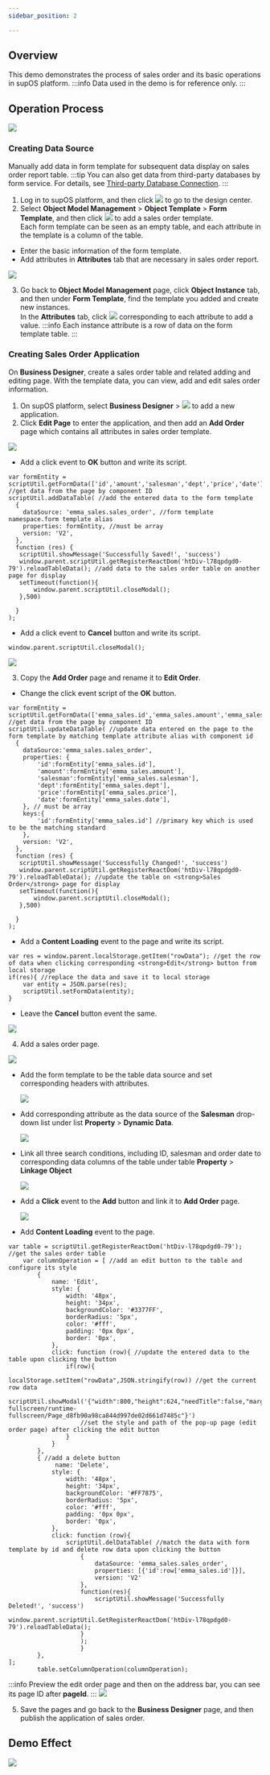 ```yaml
---
sidebar_position: 2

---
```


## Overview
This demo demonstrates the process of sales order and its basic operations in supOS platform.
:::info
Data used in the demo is for reference only.
:::
## Operation Process
![](https://wordpressfreezonex.oss-cn-hangzhou.aliyuncs.com/demo/6.png)
### Creating Data Source
Manually add data in form template for subsequent data display on sales order report table.
:::tip
You can also get data from third-party databases by form service. For details, see <a href="../Using supOS/Factory Modeling/Third-party Database Connection">Third-party Database Connection</a>.
:::
1. Log in to supOS platform, and then click ![](https://wordpressfreezonex.oss-cn-hangzhou.aliyuncs.com/platform/7.png) to go to the design center.
2. Select **Object Model Management** > **Object Template** > **Form Template**, and then click ![](https://wordpressfreezonex.oss-cn-hangzhou.aliyuncs.com/factoryModeling/26.png) to add a sales order template.<br/>
Each form template can be seen as an empty table, and each attribute in the template is a column of the table.

<ul>
<li>Enter the basic information of the form template.</li>
<li>Add attributes in <strong>Attributes</strong> tab that are necessary in sales order report.</li>
</ul>

![](https://wordpressfreezonex.oss-cn-hangzhou.aliyuncs.com/demo/10.png)

3. Go back to **Object Model Management** page, click **Object Instance** tab, and then under **Form Template**, find the template you added and create new instances.<br/>
In the **Attributes** tab, click ![](https://wordpressfreezonex.oss-cn-hangzhou.aliyuncs.com/demo/7.png) corresponding to each attribute to add a value.
:::info
Each instance attribute is a row of data on the form template table.
::: 
### Creating Sales Order Application
On **Business Designer**, create a sales order table and related adding and editing page. With the template data, you can view, add and edit sales order information.
1. On supOS platform, select **Business Designer** > ![](https://wordpressfreezonex.oss-cn-hangzhou.aliyuncs.com/demo/3.png) to add a new application.
2. Click **Edit Page** to enter the application, and then add an **Add Order** page which contains all attributes in sales order template.

![](https://wordpressfreezonex.oss-cn-hangzhou.aliyuncs.com/demo/9.png)

<ul>
<li>Add a click event to <strong>OK</strong> button and write its script.</li>
</ul>

```
var formEntity = scriptUtil.getFormData(['id','amount','salesman','dept','price','date']); //get data from the page by component ID
scriptUtil.addDataTable( //add the entered data to the form template
  {
    dataSource: 'emma_sales.sales_order', //form template namespace.form template alias
    properties: formEntity, //must be array
    version: 'V2',
  },
  function (res) {
   scriptUtil.showMessage('Successfully Saved!', 'success')
   window.parent.scriptUtil.getRegisterReactDom('htDiv-l78qpdgd0-79').reloadTableData(); //add data to the sales order table on another page for display
   setTimeout(function(){
       window.parent.scriptUtil.closeModal();
   },500)
   
  }
);
```

<ul>
<li>Add a click event to <strong>Cancel</strong> button and write its script.</li>
</ul>

```
window.parent.scriptUtil.closeModal();
```

<img src="https://wordpressfreezonex.oss-cn-hangzhou.aliyuncs.com/demo/6.gif" />

3. Copy the **Add Order** page and rename it to **Edit Order**.

<ul>
<li>Change the click event script of the <strong>OK</strong> button.</li>
</ul>

```
var formEntity = scriptUtil.getFormData(['emma_sales.id','emma_sales.amount','emma_sales.salesman','emma_sales.dept','emma_sales.price','emma_sales.date']); //get data from the page by component ID
scriptUtil.updateDataTable( //update data entered on the page to the form template by matching template attribute alias with component id
  {
    dataSource:'emma_sales.sales_order',
    properties: {
        'id':formEntity['emma_sales.id'],
        'amount':formEntity['emma_sales.amount'],
        'salesman':formEntity['emma_sales.salesman'],
        'dept':formEntity['emma_sales.dept'],
        'price':formEntity['emma_sales.price'],
        'date':formEntity['emma_sales.date'],
    }, // must be array
    keys:{
        'id':formEntity['emma_sales.id'] //primary key which is used to be the matching standard
    },
    version: 'V2',
  },
  function (res) {
   scriptUtil.showMessage('Successfully Changed!', 'success')
   window.parent.scriptUtil.getRegisterReactDom('htDiv-l78qpdgd0-79').reloadTableData(); //update the table on <strong>Sales Order</strong> page for display
   setTimeout(function(){
       window.parent.scriptUtil.closeModal();
   },500)
   
  }
);
```

<ul>
<li>Add a <strong>Content Loading</strong> event to the page and write its script.</li>
</ul>

```
var res = window.parent.localStorage.getItem("rowData"); //get the row of data when clicking corresponding <strong>Edit</strong> button from local storage
if(res){ //replace the data and save it to local storage
    var entity = JSON.parse(res);
    scriptUtil.setFormData(entity);
}
```
<ul>
<li>Leave the <strong>Cancel</strong> button event the same.</li>
</ul>

<img src="https://wordpressfreezonex.oss-cn-hangzhou.aliyuncs.com/demo/7.gif" />

4. Add a sales order page.

![](https://wordpressfreezonex.oss-cn-hangzhou.aliyuncs.com/demo/12.png)

<ul>
<li>Add the form template to be the table data source and set corresponding headers with attributes.</li>

![](https://wordpressfreezonex.oss-cn-hangzhou.aliyuncs.com/demo/8.gif)

<li>Add corresponding attribute as the data source of the <strong>Salesman</strong> drop-down list under list <strong>Property</strong> > <strong>Dynamic Data</strong>.</li>

![](https://wordpressfreezonex.oss-cn-hangzhou.aliyuncs.com/demo/9.gif)


<li>Link all three search conditions, including ID, salesman and order date to corresponding data columns of the table under table <strong>Property</strong> > <strong>Linkage Object</strong></li>

![](https://wordpressfreezonex.oss-cn-hangzhou.aliyuncs.com/demo/10.gif)


<li>Add a <strong>Click</strong> event to the <strong>Add</strong> button and link it to <strong>Add Order</strong> page.

![](https://wordpressfreezonex.oss-cn-hangzhou.aliyuncs.com/demo/11.gif)

</li>
<li>Add <strong>Content Loading</strong> event to the page.</li>
</ul>

```
var table = scriptUtil.getRegisterReactDom('htDiv-l78qpdgd0-79'); //get the sales order table
    var columnOperation = [ //add an edit button to the table and configure its style
        {
            name: 'Edit',
            style: {
                width: '48px',
                height: '34px',
                backgroundColor: '#3377FF',
                borderRadius: '5px',
                color: '#fff',
                padding: '0px 0px',
                border: '0px',
            },
            click: function (row){ //update the entered data to the table upon clicking the button
                if(row){ 
                    localStorage.setItem("rowData",JSON.stringify(row)) //get the current row data
                    scriptUtil.showModal('{"width":800,"height":624,"needTitle":false,"margin":0,"isCenter":true,"url":"/#/runtime-fullscreen/runtime-fullscreen/Page_d8fb90a98ca844d997de02d661d7485c"}')
                    //set the style and path of the pop-up page (edit order page) after clicking the edit button
                }
            }
        },
        { //add a delete button
             name: 'Delete',
            style: {
                width: '48px',
                height: '34px',
                backgroundColor: '#FF7875',
                borderRadius: '5px',
                color: '#fff',
                padding: '0px 0px',
                border: '0px',
            },
            click: function (row){
                scriptUtil.delDataTable( //match the data with form template by id and delete row data upon clicking the button
                    {
                        dataSource: 'emma_sales.sales_order',
                        properties: [{'id':row['emma_sales.id']}],
                        version: 'V2'
                    },
                    function(res){
                        scriptUtil.showMessage('Successfully Deleted!', 'success')
                        window.parent.scriptUtil.GetRegisterReactDom('htDiv-l78qpdgd0-79').reloadTableData();
                    }
                    );
                    }
        },
];
        table.setColumnOperation(columnOperation);
```
:::info
Preview the edit order page and then on the address bar, you can see its page ID after **pageId**.
:::
![](https://wordpressfreezonex.oss-cn-hangzhou.aliyuncs.com/demo/12.gif)

5. Save the pages and go back to the **Business Designer** page, and then publish the application of sales order.
## Demo Effect
![](https://wordpressfreezonex.oss-cn-hangzhou.aliyuncs.com/demo/13.gif)

